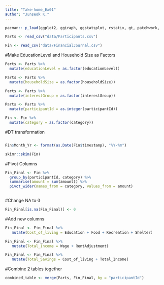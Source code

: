 ```yaml
---
title: "Take-home_Ex01"
author: "Junseok K."
---
```


```r
pacman:: p_load(ggplot2, ggiraph, ggstatsplot, rstatix, gt, patchwork, tidyverse, patchwork, ggdist, png, gganimate, dplyr, skimr)
```


```r
Parts <- read_csv("data/Participants.csv")
```


```r
Fin <- read_csv("data/FinancialJournal.csv")
```
#Make EducationLevel and Household Size as Factors

```r
Parts <- Parts %>%
  mutate(educationLevel = as.factor(educationLevel))
```


```r
Parts <- Parts %>%
  mutate(householdSize = as.factor(householdSize))
```

```r
Parts <- Parts %>%
  mutate(interestGroup = as.factor(interestGroup))
```


```r
Parts <- Parts %>%
  mutate(participantId = as.integer(participantId))
```

```r
Fin <- Fin %>%
  mutate(category = as.factor(category))
```

#DT transformation

```r
```


```r
Fin$Month_Yr <- format(as.Date(Fin$timestamp), "%Y-%m")
```


```r
skimr::skim(Fin)
```

#Pivot Columns

```r
Fin_Final <- Fin %>%
  group_by(participantId, category) %>%
  summarise(amount = sum(amount)) %>%
  pivot_wider(names_from = category, values_from = amount)
  
```
#Change NA to 0

```r
Fin_Final[is.na(Fin_Final)] <- 0
```


#Add new columns
```r
Fin_Final <- Fin_Final %>%
   mutate(Cost_of_living = Education + Food + Recreation + Shelter)

```

```r
Fin_Final <- Fin_Final %>%
   mutate(Total_Income = Wage + RentAdjustment)

```

```r
Fin_Final <- Fin_Final %>%
   mutate(Total_Savings = Cost_of_living + Total_Income)

```



#Combine 2 tables together

```r
combined_table <- merge(Parts, Fin_Final, by = "participantId")
```

